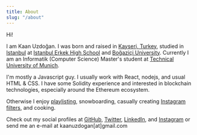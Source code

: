 ```yaml
---
title: About
slug: "/about"
---
```


Hi!

I am Kaan Uzdoğan. I was born and raised in [Kayseri, Turkey](https://en.wikipedia.org/wiki/Kayseri), studied in [Istanbul](https://en.wikipedia.org/wiki/Istanbul) at [Istanbul Erkek High School](https://en.wikipedia.org/wiki/Istanbul_High_School) and [Boğaziçi University](https://en.wikipedia.org/wiki/Bo%C4%9Fazi%C3%A7i_University). Currently I am an Informatik (Computer Science) Master's student at [Technical University of Munich](https://en.wikipedia.org/wiki/Technical_University_of_Munich).

I'm mostly a Javascript guy. I usually work with React, nodejs, and usual HTML & CSS. I have some Solidity experience and interested in blockchain technologies, especially around the Ethereum ecosystem.

Otherwise I enjoy [playlisting](https://open.spotify.com/user/11101586339), snowboarding, casually creating [Instagram filters](https://www.instagram.com/ar/807999473352418/), and cooking.

Check out my social profiles at [GitHub](https://github.com/kuzdogan), [Twitter](https://twitter.com/kaanuzdogan), [LinkedIn](https://www.linkedin.com/in/kuzdogan/), and [Instagram](https://www.instagram.com/kuzdogan) or send me an e-mail at kaanuzdogan[at]gmail.com

